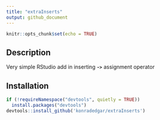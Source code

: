 ```yaml
---
title: "extraInserts"
output: github_document
---
```


```r
knitr::opts_chunk$set(echo = TRUE)
```

## Description

Very simple RStudio add in inserting **`->`** assignment operator

## Installation

```r
if (!requireNamespace("devtools", quietly = TRUE))
  install.packages("devtools")
devtools::install_github('konradedgar/extraInserts')
```

